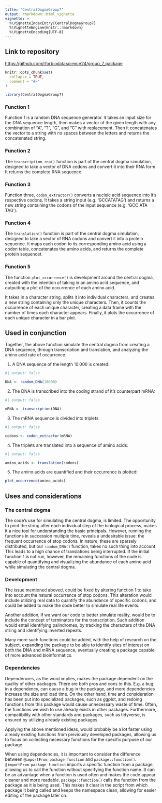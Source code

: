 ```yaml
---
title: "CentralDogmaGroup7"
output: rmarkdown::html_vignette
vignette: >
  %\VignetteIndexEntry{CentralDogmaGroup7}
  %\VignetteEngine{knitr::rmarkdown}
  %\VignetteEncoding{UTF-8}
---
```


## Link to repository

<https://github.com/rforbiodatascience24/group_7_package>

```r
knitr::opts_chunk$set(
  collapse = TRUE,
  comment = "#>"
)
```

```r
library(CentralDogmaGroup7)
```

### Function 1

Function 1 is a random DNA sequence generator. It takes an input size for the DNA sequence length, then makes a vector of the given length with any combination of "A", "T", "G", and "C" with replacement. Then it concatenates the vector to a string with no spaces between the letters and returns the concatenated string.

### Function 2

The `transcription_rna()` function is part of the central dogma simulation, designed to take a vector of DNA codons and convert it into their RNA form. It returns the complete RNA sequence.

### Function 3

Function three, `codon_extractor()` converts a nucleic acid sequence into it's respective codons. It takes a string input (e.g. 'GCCATATAG') and returns a new string containing the codons of the input sequence (e.g. 'GCC ATA TAG').

### Function 4

The `translation()` function is part of the central dogma simulation, designed to take a vector of RNA codons and convert it into a protein sequence. It maps each codon to its corresponding amino acid using a codon table, concatenates the amino acids, and returns the complete protein sequencet.

### Function 5

The function `plot_occurrence()` is development around the central dogma, created with the intention of taking in an amino acid sequence, and outputting a plot of the occurrence of each amino acid.

It takes in a character string, splits it into individual characters, and creates a new string containing only the unique characters. Then, it counts the occurrence of each unique character, creating a data frame with the number of times each character appears. Finally, it plots the occurrence of each unique character in a bar plot.

## Used in conjunction

Together, the above function simulate the central dogma from creating a DNA sequence, through transcription and translation, and analyzing the amino acid rate of occurrence.

1.  A DNA sequence of the length 10.000 is created:

```r
#| output: false

DNA <- random_DNA(10000)
```

2.  The DNA is transcribed into the coding strand of it's counterpart mRNA:

```r
#| output: false

mRNA <- transcription(DNA)
```

3.  The mRNA sequence is divided into triplets:

```r
#| output: false

codons <- codon_extractor(mRNA)
```

4.  The triplets are translated into a sequence of amino acids:

```r
#| output: false

amino_acids <- translation(codons)
```

5.  The amino acids are quantified and their occurrence is plotted:

```r
plot_occurrence(amino_acids)
```

## Uses and considerations

### The central dogma

The code's use for simulating the central dogma, is limited. The opportunity to print the string after each individual step of the biological process, makes it a nice tool for understanding the basic principals. However, running the functions in succession multiple time, reveals a undesirable issue: the frequent occurrence of stop codons. In nature, these are sparsely distributed, but our `random_DNA()` function, takes no such thing into account. This leads to a high chance of translations being interrupted. If the initial function 1 is not run, however, the remaining functions of the code is capable of quantifying and visualizing the abundance of each amino acid while simulating the central dogma.

### Development

The issue mentioned aboved, could be fixed by altering function 1 to take into account the natural occurrence of stop codons. This alteration would include utilizing real data to quantify the abundance of specific codons, and could be added to make the code better to simulate real life events.

Another addition, if we want our code to better simulate reality, would be to include the concept of terminators for the transcription. Such addition would entail identifying palindromes, by tracking the characters of the DNA string and identifying inverted repeats.

Many more such functions could be added, with the help of research on the subject, expanding the package to be able to identify sites of interest on both the DNA and mRNA sequence, eventually creating a package capable of more advanced bioinformatics.

### Dependencies

Dependencies, as the word implies, makes the package dependent on the quality of other packages. There are both pros and cons to this. E.g. a bug in a dependency, can cause a bug in the package, and more dependencies increase the size and load time. On the other hand, time and consideration has been put into specialized packages, such as ggplot, and redoing functions from this package would cause unnecessary waste of time. Often, the functions we wish to use already exists in other packages. Furthermore, compatibility with other standards and packages, such as tidyverse, is ensured by utilizing already existing packages.

Applying the above mentioned ideas, would probably be a lot faster using already existing functions from previously developed packages, allowing us to focus on collecting necessary functions for the specific purpose of our package.

When using dependencies, it is important to consider the difference between `@importFrom package function` and `package::function()`. `@importFrom package function` imports a specific function from a package, allowing us to call the function without specifying the function name. It can be an advantage when a function is used often and makes the code appear cleaner and more readable. `package::function()` calls the function from the package as it is being used. This makes it clear in the script from which package it being called and keeps the namespace clean, allowing for easier editing of the package later on.
